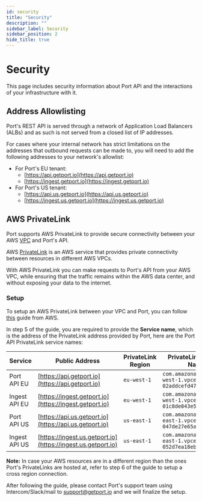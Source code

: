 ```yaml
---
id: security
title: "Security"
description: ""
sidebar_label: Security
sidebar_position: 2
hide_title: true
---
```



# Security

This page includes security information about Port API and the interactions of your infrastructure with it.

## Address Allowlisting

Port's REST API is served through a network of Application Load Balancers (ALBs) and as such is not served from a closed list of IP addresses.

For cases where your internal network has strict limitations on the addresses that outbound requests can be made to, you will need to add the following addresses to your network's allowlist:

- For Port's EU tenant:
  - [https://api.getport.io](https://api.getport.io)
  - [https://ingest.getport.io](https://ingest.getport.io)
- For Port's US tenant:
  - [https://api.us.getport.io](https://api.us.getport.io)
  - [https://ingest.us.getport.io](https://ingest.us.getport.io)

## AWS PrivateLink

<EnterpriseNote />

Port supports AWS PrivateLink to provide secure connectivity between your AWS [VPC](https://docs.aws.amazon.com/vpc/latest/userguide/what-is-amazon-vpc.html) and Port's API.

AWS [PrivateLink](https://aws.amazon.com/privatelink/) is an AWS service that provides private connectivity between resources in different AWS VPCs.

With AWS PrivateLink you can make requests to Port's API from your AWS VPC, while ensuring that the traffic remains within the AWS data center, and without exposing your data to the internet.

### Setup

To setup an AWS PrivateLink between your VPC and Port, you can follow [this](https://docs.aws.amazon.com/vpc/latest/privatelink/create-endpoint-service.html#connect-to-endpoint-service) guide from AWS.

In step 5 of the guide, you are required to provide the **Service name**, which is the address of the PrivateLink address provided by Port, here are the Port API PrivateLink service names:

| Service       | Public Address                                               | PrivateLink Region | PrivateLink Service Name                                  |
| ------------- | ------------------------------------------------------------ | ------------------ | --------------------------------------------------------- |
| Port API EU   | [https://api.getport.io](https://api.getport.io)             | `eu-west-1`        | `com.amazonaws.vpce.eu-west-1.vpce-svc-02addcefd47049d3f` |
| Ingest API EU | [https://ingest.getport.io](https://ingest.getport.io)       | `eu-west-1`        | `com.amazonaws.vpce.eu-west-1.vpce-svc-01c8de843e5776402` |
| Port API US   | [https://api.us.getport.io](https://api.us.getport.io)       | `us-east-1`        | `com.amazonaws.vpce.us-east-1.vpce-svc-047de27e65a0392a7` |
| Ingest API US | [https://ingest.us.getport.io](https://ingest.us.getport.io) | `us-east-1`        | `com.amazonaws.vpce.us-east-1.vpce-svc-052d7ea18ebda9652` |

**Note:** In case your AWS resources are in a different region than the ones Port's PrivateLinks are hosted at, refer to step 6 of the guide to setup a cross region connection.

After following the guide, please contact Port's support team using Intercom/Slack/mail to [support@getport.io](mailto:support@getport.io) and we will finalize the setup.